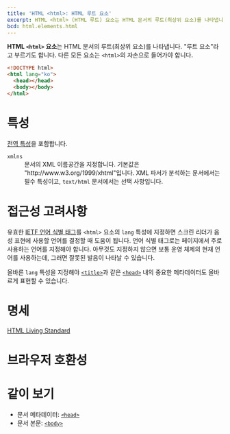 ```yaml
---
title: 'HTML <html>: HTML 루트 요소'
excerpt: HTML <html> (HTML 루트) 요소는 HTML 문서의 루트(최상위 요소)를 나타냅니다. "루트 요소"라고 부르기도 합니다.
bcd: html.elements.html
---
```


**HTML `<html>` 요소**는 HTML 문서의 루트(최상위 요소)를 나타냅니다. "루트 요소"라고 부르기도 합니다. 다른 모든 요소는 `<html>`의 자손으로 들어가야 합니다.

```html
<!DOCTYPE html>
<html lang="ko">
  <head></head>
  <body></body>
</html>
```

# 특성

[전역 특성](/docs/Web/HTML/Global_attributes)을 포함합니다.

<dl>
  <dt>
    <code>xmlns</code>
  </dt>
  <dd>
    문서의 XML 이름공간을 지정합니다. 기본값은 "http://www.w3.org/1999/xhtml"입니다. XML 파서가 분석하는 문서에서는 필수
    특성이고, <code>text/html</code> 문서에서는 선택 사항입니다.
  </dd>
</dl>

# 접근성 고려사항

유효한 [IETF 언어 식별 태그](https://www.ietf.org/rfc/bcp/bcp47.txt)를 `<html>` 요소의 `lang` 특성에 지정하면 스크린 리더가 음성 표현에 사용할 언어를 결정할 때 도움이 됩니다. 언어 식별 태그로는 페이지에서 주로 사용하는 언어를 지정해야 합니다. 아무것도 지정하지 않으면 보통 운영 체제의 현재 언어를 사용하는데, 그러면 잘못된 발음이 나타날 수 있습니다.

올바른 `lang` 특성을 지정해야 [`<title>`](./title)과 같은 [`<head>`](./head) 내의 중요한 메타데이터도 올바르게 표현할 수 있습니다.

# 명세

[HTML Living Standard](https://html.spec.whatwg.org/multipage/semantics.html#the-html-element)

# 브라우저 호환성

<BrowserCompat data={bcd} />

# 같이 보기

- 문서 메타데이터: [`<head>`](./head)
- 문서 본문: [`<body>`](./body)
